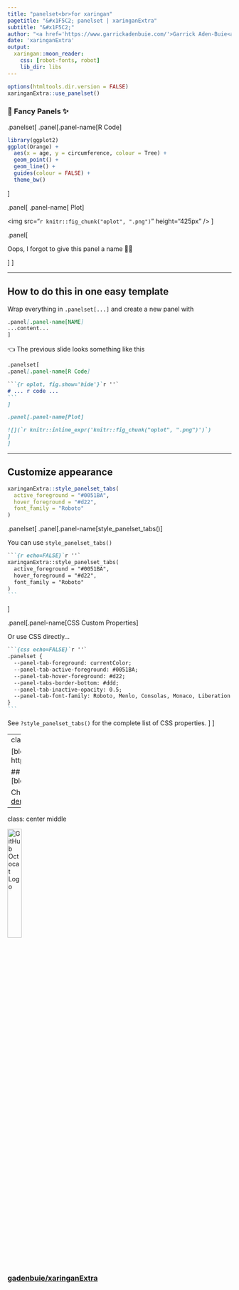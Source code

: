 ```yaml
---
title: "panelset<br>for xaringan"
pagetitle: "&#x1F5C2; panelset | xaringanExtra"
subtitle: "&#x1F5C2;"
author: "<a href='https://www.garrickadenbuie.com/'>Garrick Aden-Buie<a>"
date: 'xaringanExtra'
output:
  xaringan::moon_reader:
    css: [robot-fonts, robot]
    lib_dir: libs
---
```


```r
options(htmltools.dir.version = FALSE)
xaringanExtra::use_panelset()
```

### &#x1F456; Fancy Panels &#x2728;

.panelset[
.panel[.panel-name[R Code]

```r
library(ggplot2)
ggplot(Orange) +
  aes(x = age, y = circumference, colour = Tree) +
  geom_point() +
  geom_line() +
  guides(colour = FALSE) +
  theme_bw()
```
]

.panel[
.panel-name[
Plot
]

<img src="`r knitr::fig_chunk("oplot", ".png")`" height="425px" />
]

.panel[

Oops, I forgot to give this panel a name &#x1F937;&#x200D;&#x2642;&#xFE0F;

]
]

---

## How to do this in one easy template

Wrap everything in `.panelset[...]` and create a new panel with

```markdown
.panel[.panel-name[NAME]
...content...
]
```

&#x1F448; The previous slide looks something like this

````markdown
.panelset[
.panel[.panel-name[R Code]

```{r oplot, fig.show='hide'}`r ''`
# ... r code ...
```
]

.panel[.panel-name[Plot]

![](`r knitr::inline_expr('knitr::fig_chunk("oplot", ".png")')`)
]
]
````

---

## Customize appearance 


```r
xaringanExtra::style_panelset_tabs(
  active_foreground = "#0051BA",
  hover_foreground = "#d22",
  font_family = "Roboto"
)
```

.panelset[
.panel[.panel-name[style_panelset_tabs()]

You can use `style_panelset_tabs()`

````markdown
```{r echo=FALSE}`r ''`
xaringanExtra::style_panelset_tabs(
  active_foreground = "#0051BA",
  hover_foreground = "#d22",
  font_family = "Roboto"
)
```
````
]

.panel[.panel-name[CSS Custom Properties]

Or use CSS directly...

````markdown
```{css echo=FALSE}`r ''`
.panelset {
  --panel-tab-foreground: currentColor;
  --panel-tab-active-foreground: #0051BA;
  --panel-tab-hover-foreground: #d22;
  --panel-tabs-border-bottom: #ddd;
  --panel-tab-inactive-opacity: 0.5;
  --panel-tab-font-family: Roboto, Menlo, Consolas, Monaco, Liberation Mono, Lucida Console, monospace;\
}
```
````

See `?style_panelset_tabs()` for the complete list of CSS properties.
]
]

---
class: center middle

[blogdown]: https://bookdown.org/yihui/blogdown/

## It also works in R Markdown and [blogdown]!

Check out [the R Markdown panelset demo](rmarkdown.html)
to see _panelset_ in action!


---
class: center middle

<img src="https://github.githubassets.com/images/modules/logos_page/GitHub-Mark.png" width="25%" alt="GitHub Octocat Logo" />

### [gadenbuie/xaringanExtra](https://github.com/gadenbuie/xaringanExtra)

